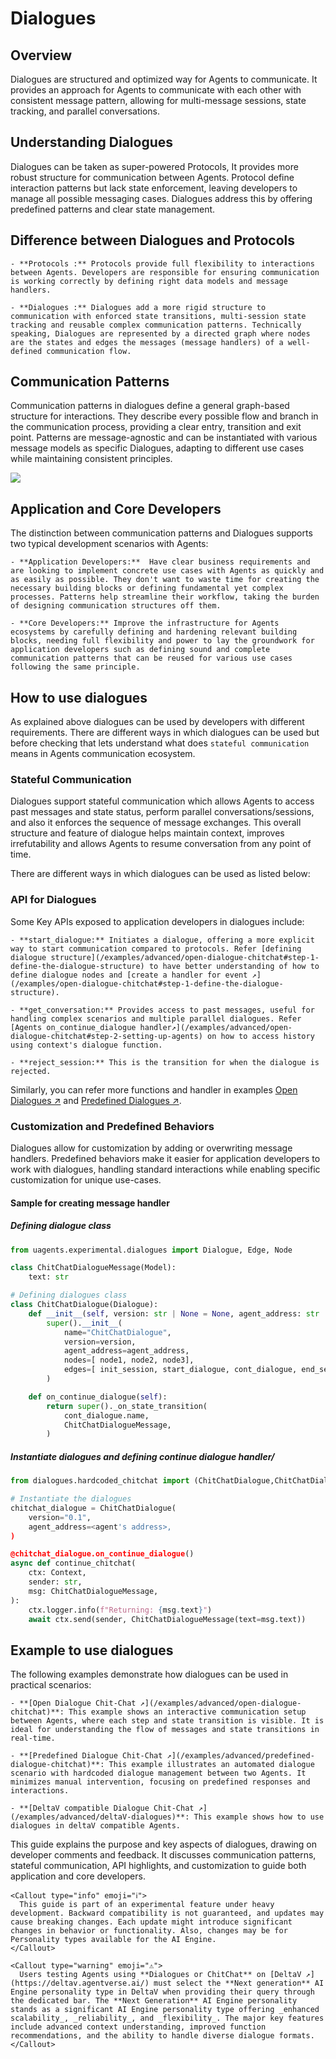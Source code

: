 
# Dialogues

## Overview

Dialogues are structured and optimized way for Agents to communicate. It provides an approach for Agents to communicate with each other with consistent message pattern, allowing for multi-message sessions, state tracking, and parallel conversations. 

## Understanding Dialogues

Dialogues can be taken as super-powered Protocols, It provides more robust structure for communication between Agents. Protocol define interaction patterns but lack state enforcement, leaving developers to manage all possible messaging cases. Dialogues address this by offering predefined patterns and clear state management.

## Difference between Dialogues and Protocols

    - **Protocols :** Protocols provide full flexibility to interactions between Agents. Developers are responsible for ensuring communication is working correctly by defining right data models and message handlers. 

    - **Dialogues :** Dialogues add a more rigid structure to communication with enforced state transitions, multi-session state tracking and reusable complex communication patterns. Technically speaking, Dialogues are represented by a directed graph where nodes are the states and edges the messages (message handlers) of a well-defined communication flow.

## Communication Patterns

Communication patterns in dialogues define a general graph-based structure for interactions. They describe every possible flow and branch in the communication process, providing a clear entry, transition and exit point. Patterns are message-agnostic and can be instantiated with various message models as specific Dialogues, adapting to different use cases while maintaining consistent principles.

![](src/images/guides/dialogues/dialogues.png)

## Application and Core Developers

The distinction between communication patterns and Dialogues supports two typical development scenarios with Agents:

    - **Application Developers:**  Have clear business requirements and are looking to implement concrete use cases with Agents as quickly and as easily as possible. They don't want to waste time for creating the necessary building blocks or defining fundamental yet complex processes. Patterns help streamline their workflow, taking the burden of designing communication structures off them.

    - **Core Developers:** Improve the infrastructure for Agents ecosystems by carefully defining and hardening relevant building blocks, needing full flexibility and power to lay the groundwork for application developers such as defining sound and complete communication patterns that can be reused for various use cases following the same principle.

## How to use dialogues

As explained above dialogues can be used by developers with different requirements. There are different ways in which dialogues can be used but before checking that lets understand what does `stateful communication` means in Agents communication ecosystem.

### Stateful Communication

Dialogues support stateful communication which allows Agents to access past messages and state status, perform parallel conversations/sessions, and also it enforces the sequence of message exchanges. This overall structure and feature of dialogue helps maintain context, improves irrefutability and allows Agents to resume conversation from any point of time.

There are different ways in which dialogues can be used as listed below:

### API for Dialogues

Some Key APIs exposed to application developers in dialogues include:

    - **start_dialogue:** Initiates a dialogue, offering a more explicit way to start communication compared to protocols. Refer [defining dialogue structure](/examples/advanced/open-dialogue-chitchat#step-1-define-the-dialogue-structure) to have better understanding of how to define dialogue nodes and [create a handler for event ↗️](/examples/open-dialogue-chitchat#step-1-define-the-dialogue-structure).

    - **get_conversation:** Provides access to past messages, useful for handling complex scenarios and multiple parallel dialogues. Refer [Agents on_continue_dialogue handler↗️](/examples/advanced/open-dialogue-chitchat#step-2-setting-up-agents) on how to access history using context's dialogue function.

    - **reject_session:** This is the transition for when the dialogue is rejected.

Similarly, you can refer more functions and handler in examples [Open Dialogues ↗️](/examples/advanced/open-dialogue-chitchat) and [Predefined Dialogues ↗️](/examples/advanced/predefined-dialogue-chitchat).

### Customization and Predefined Behaviors

Dialogues allow for customization by adding or overwriting message handlers. Predefined behaviors make it easier for application developers to work with dialogues, handling standard interactions while enabling specific customization for unique use-cases.

#### Sample for creating message handler

##### Defining dialogue class

```python copy
from uagents.experimental.dialogues import Dialogue, Edge, Node

class ChitChatDialogueMessage(Model):
    text: str

# Defining dialogues class
class ChitChatDialogue(Dialogue):
    def __init__(self, version: str | None = None, agent_address: str | None = None) -> None:
        super().__init__(
            name="ChitChatDialogue",
            version=version,
            agent_address=agent_address,
            nodes=[ node1, node2, node3],
            edges=[ init_session, start_dialogue, cont_dialogue, end_session],
        )

    def on_continue_dialogue(self):
        return super()._on_state_transition(
            cont_dialogue.name,
            ChitChatDialogueMessage,
        )
```

##### Instantiate dialogues and defining continue dialogue handler/

```python copy
from dialogues.hardcoded_chitchat import (ChitChatDialogue,ChitChatDialogueMessage)

# Instantiate the dialogues
chitchat_dialogue = ChitChatDialogue(
    version="0.1",
    agent_address=<agent's address>,
)

@chitchat_dialogue.on_continue_dialogue()
async def continue_chitchat(
    ctx: Context,
    sender: str,
    msg: ChitChatDialogueMessage,
):
    ctx.logger.info(f"Returning: {msg.text}")
    await ctx.send(sender, ChitChatDialogueMessage(text=msg.text))
```

## Example to use dialogues

The following examples demonstrate how dialogues can be used in practical scenarios:

    - **[Open Dialogue Chit-Chat ↗️](/examples/advanced/open-dialogue-chitchat)**: This example shows an interactive communication setup between Agents, where each step and state transition is visible. It is ideal for understanding the flow of messages and state transitions in real-time.

    - **[Predefined Dialogue Chit-Chat ↗️](/examples/advanced/predefined-dialogue-chitchat)**: This example illustrates an automated dialogue scenario with hardcoded dialogue management between two Agents. It minimizes manual intervention, focusing on predefined responses and interactions.

    - **[DeltaV compatible Dialogue Chit-Chat ↗️](/examples/advanced/deltaV-dialogues)**: This example shows how to use dialogues in deltaV compatible Agents.

This guide explains the purpose and key aspects of dialogues, drawing on developer comments and feedback. It discusses communication patterns, stateful communication, API highlights, and customization to guide both application and core developers.

    <Callout type="info" emoji="ℹ️">
      This guide is part of an experimental feature under heavy development. Backward compatibility is not guaranteed, and updates may cause breaking changes. Each update might introduce significant changes in behavior or functionality. Also, changes may be for Personality types available for the AI Engine.
    </Callout>

    <Callout type="warning" emoji="⚠️">
      Users testing Agents using **Dialogues or ChitChat** on [DeltaV ↗️](https://deltav.agentverse.ai/) must select the **Next generation** AI Engine personality type in DeltaV when providing their query through the dedicated bar. The **Next Generation** AI Engine personality stands as a significant AI Engine personality type offering _enhanced scalability_, _reliability_, and _flexibility_. The major key features include advanced context understanding, improved function recommendations, and the ability to handle diverse dialogue formats.
    </Callout>
